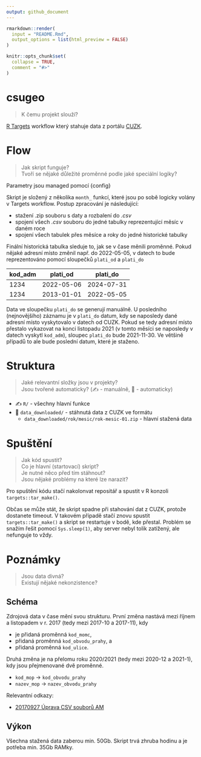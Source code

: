 ---
output: github_document
---

<!-- README.md is generated from README.Rmd. Please edit that file -->

```{r, eval = FALSE, include = FALSE}
rmarkdown::render(
  input = "README.Rmd",
  output_options = list(html_preview = FALSE)
)
```

```{r, include = FALSE}
knitr::opts_chunk$set(
  collapse = TRUE,
  comment = "#>"
)
```

# csugeo

> K čemu projekt slouží?

[R Targets](https://books.ropensci.org/targets/) workflow který stahuje data z
portálu [CUZK](https://vdp.cuzk.cz/).

# Flow

> Jak skript funguje? <br/>
> Tvoří se nějaké důležité proměnné podle jaké speciální logiky? <br/>

Parametry jsou managed pomocí {config}

Skript je složený z několika `month_` funkcí, které jsou po sobě logicky volány 
v Targets workflow. Postup zpracování je následující:

- stažení .zip souboru s daty a rozbalení do *.csv*
- spojení všech *.csv* souboru do jedné tabulky reprezentující měsíc v daném roce
- spojení všech tabulek přes měsíce a roky do jedné historické tabulky

Finální historická tabulka sleduje to, jak se v čase měnili proměnné. Pokud
nějaké adresní místo změnil např. do 2022-05-05, v datech to bude reprezentováno
pomocí sloupečků `plati_od` a `plati_do`

| kod_adm | plati_od   | plati_do   |
|---------|------------|------------|
| 1234    | 2022-05-06 | 2024-07-31 |
| 1234    | 2013-01-01 | 2022-05-05 |

Data ve sloupečku `plati_do` se generují manuálně. U posledního (nejnovějšího)
záznamu je v `plati_do` datum, kdy se naposledy dané adresní místo vyskytovalo
v datech od CUZK. Pokud se tedy adresní místo přestalo vykazovat na konci
listopadu 2021 (v tomto měsíci se naposledy v datech vyskytl `kod_adm`), 
sloupec `plati_do` bude 2021-11-30. Ve většině případů to ale bude poslední
datum, které je staženo.

# Struktura

> Jaké relevantní složky jsou v projekty? <br/>
> Jsou tvořené automaticky? (✍️ - manuálně, 🤖 - automaticky) <br/>

- ✍️ `R/` - všechny hlavní funkce
- 🤖 `data_downloaded/` - stáhnutá data z CUZK ve formátu
  - `data_downloaded/rok/mesic/rok-mesic-01.zip` - hlavní stažená data 

# Spuštění

> Jak kód spustit? <br/>
> Co je hlavní (startovací) skript? <br/>
> Je nutné něco před tím stáhnout? <br/>
> Jsou nějaké problémy na které lze narazit? <br/>

Pro spuštění kódu stačí nakolonvat repositář a spustit v R konzoli
`targets::tar_make()`.

Občas se může stát, že skript spadne při stahování
dat z CUZK, protože dostanete timeout. V takovém případě stačí znovu spustit
`targets::tar_make()` a skript se restartuje v bodě, kde přestal. Problém se
snažím řešit pomocí `Sys.sleep(1)`, aby server nebyl tolik zatížený, ale 
nefunguje to vždy.

# Poznámky

> Jsou data divná? <br/>
> Existují nějaké nekonzistence? <br/>

## Schéma

Zdrojová data v čase mění svou strukturu. První změna nastává mezi říjnem
a listopadem v r. 2017 (tedy mezi 2017-10 a 2017-11), kdy 

- je přidaná proměnná `kod_momc`,
- přidaná proměnná `kod_obvodu_prahy`, a
- přidaná proměnná `kod_ulice`.

Druhá změna je na přelomu roku 2020/2021 (tedy mezi 2020-12 a 2021-1), kdy
jsou přejmenované dvě proměnné.

- `kod_mop` -> `kod_obvodu_prahy`
- `nazev_mop` -> `nazev_obvodu_prahy`

Relevantní odkazy:

 - [20170927 Úprava CSV souborů AM](https://cuzk.gov.cz/ruian/Poskytovani-udaju-ISUI-RUIAN-VDP/Vymenny-format-RUIAN-(VFR)/Archiv-novinek-VFR/2017/20170927-Uprava-CSV-souboru-AM.aspx?feed=ff823b71-27f0-41b5-aaac-82cbf2d7d96b)

## Výkon

Všechna stažená data zaberou min. 50Gb. Skript trvá zhruba hodinu a je potřeba 
min. 35Gb RAMky.
